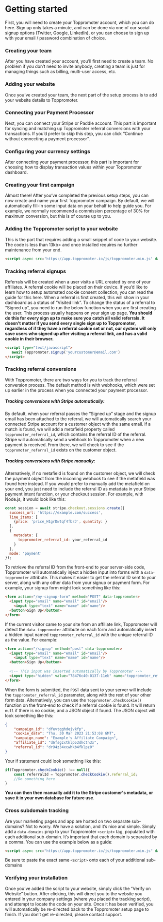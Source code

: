 # Getting started
First, you will need to create your Toppromoter account, which you can do here. Sign up only takes a minute, and can be done via one of our social signup options (Twitter, Google, LinkedIn), or you can choose to sign up with your email / password combination of choice.

### Creating your team
After you have created your account, you’ll first need to create a team. No problem if you don’t need to invite anybody, creating a team is just for managing things such as billing, multi-user access, etc.

### Adding your website
Once you’ve created your team, the next part of the setup process is to add your website details to Toppromoter.

### Connecting your Payment Processor
Next, you can connect your Stripe or Paddle account. This part is important for syncing and matching up Toppromoter referral conversions with your transactions. If you’d prefer to skip this step, you can click “Continue without connecting a payment processor”.

### Configuring your currency settings
After connecting your payment processor, this part is important for choosing how to display transaction values within your Toppromoter dashboard. 

### Creating your first campaign
Almost there! After you’ve completed the previous setup steps, you can now create and name your first Toppromoter campaign. By default, we will automatically fill-in some input data on your behalf to help guide you. For example, we normally recommend a commission percentage of 30% for maximum conversion, but this is of course up to you. 

### Adding the Toppromoter script to your website
This is the part that requires adding a small snippet of code to your website. The code is less than 13kb> and once installed requires no further maintenance from your end.
```html copy
<script async src='https://app.toppromoter.io/js/toppromoter.min.js' data-toppromoter='<your_company_id>'></script> 
```

### Tracking referral signups
Referrals will be created when a user visits a URL created by one of your affiliates. A referral cookie will be placed on their device. If you’d like to learn how to setup automated cookie consent collection, you can read the guide for this here.
When a referral is first created, this will show in your dashboard as a status of “Visited link”.
To change the status of a referral to “Signed up”,  you need to run the below function when you are first creating the user. This process usually happens on your sign up page. 
**You should do this for every sign up to make sure you catch all valid referrals. It doesn't matter if you send every single sign up to Toppromoter, regardless of if they have a referral cookie set or not, our system will only save users who signed up after visiting a referral link, and has a valid cookie in their browser.**

```html copy
<script type="text/javascript">
   await Toppromoter.signup('yourcustomer@email.com')
</script>
```

### Tracking referral conversions 
With Toppromoter, there are two ways for you to track the referral conversion process. The default method is with webhooks, which were set up earlier in the process when you connected your payment processor.

##### Tracking conversions with Stripe automatically:
By default, when your referral passes the “Signed up” stage and the signup email has been attached to the referral, we will automatically search your connected Stripe account for a customer object with the same email. If a match is found, we will add a metafield property called `toppromoter_referral_id`, which contains the referral ID of the referral.
Stripe will automatically send a webhook to Toppromoter when a new payment is received. From there, we will check to see if the `toppromoter_referral_id` exists on the customer object.

##### Tracking conversions with Stripe manually:
Alternatively, if no metafield is found on the customer object, we will check the payment object from the incoming webhook to see if the metafield was found here instead. 
If you would prefer to manually add the metafield on your end, you just need to include the referral ID as metadata in your Stripe payment intent function, or your checkout session. For example, with Node.js, it would look like this:
```js copy
const session = await stripe.checkout.sessions.create({
  success_url: 'https://example.com/success',
  line_items: [
    {price: 'price_H1grDwtqf4fbrJ', quantity: }
  ],
  {
    metadata: {
      toppromoter_referral_id: your_referral_id
    }
  },
  mode: 'payment'
});
```

To retrieve the referral ID from the front-end to your server-side code, Toppromoter will automatically inject a hidden input into forms with a `data-toppromoter` attribute. This makes it easier to get the referral ID sent to your server, along with any other data from your signup or payment form.
For example, your signup form might look something like this:
``` html copy
<form action="/my-signup-form" method="POST" data-toppromoter>
  <input type="email" name="email" id="email"/>
	<input type="text" name="name" id="name"/>
  <button>Sign Up</button>
</form>
```
If the current visitor came to your site from an affiliate link, Toppromoter will detect the `data-toppromoter` attribute on each form and automatically insert a hidden input named `toppromoter_referral_id` with the unique referral ID as the value. For example:
``` html copy
<form action="/signup" method="post" data-toppromoter>
  <input type="email" name="email" id="email"/>
	<input type="text" name="name" id="name"/>
  <button>Sign Up</button>
  
  <!-- This input was inserted automatically by Toppromoter -->
  <input type="hidden" value="78476c40-0137-11eb" name="toppromoter_referral_id" id="toppromoter_referral_id"/>
</form>
```
When the form is submitted, the `POST` data sent to your server will include the `toppromoter_referral_id` parameter, along with the rest of your other form data. 
Alternatively, you can use the `Toppromoter.checkCookie()` function on the front-end to check if a referral cookie is found. It will return `null` if there is no cookie, and a JSON object if found. The JSON object will look something like this:
```JSON
{
    "campaign_id": "dfevtqghdejvkfp",
    "cookie_date": "Thu, 30 Mar 2023 21:53:08 GMT",
    "campaign_name": "Example's Affiliate Campaign",
    "affiliate_id": "d6fsgzxtklp53dhctn3x",
    "referral_id": "dr94z34xcwhkb4fklpz0"
}
```
Your if statement could look something like this:
```js
if(Toppromoter.checkCookie() !== null){
	const referralId = Toppromoter.checkCookie().referral_id;
	//Do something here
}
```
**You can then then manually add it to the Stripe customer's metadata, or save it in your own database for future use.**

### Cross subdomain tracking
Are your marketing pages and app are hosted on two separate sub-domains? Not to worry. We have a solution, and it’s nice and simple.
Simply add a `data-domains` prop to your Toppromoter `<script>` tag, populated with each additional sub-domain. It’s important that each domain is separated by a comma.
You can use the example below as a guide:
```html copy
<script async src="https://app.toppromoter.io/js/toppromoter.min.js" data-domains="https://toppromoter.io,https://app.toppromoter.io,https://www.toppromoter.io" data-toppromoter="your_company_id"></script>
```
Be sure to paste the exact same `<script>` onto each of your additional sub-domains

### Verifying your installation
Once you’ve added the script to your website, simply click the “Verify on Website” button. After clicking, this will direct you to the website you entered in your company settings (where you placed the tracking script), and attempt to locate the code on your site. Once it has been verified, you will automatically be re-directed back to the Toppromoter setup page to finish. If you don’t get re-directed, please contact support.